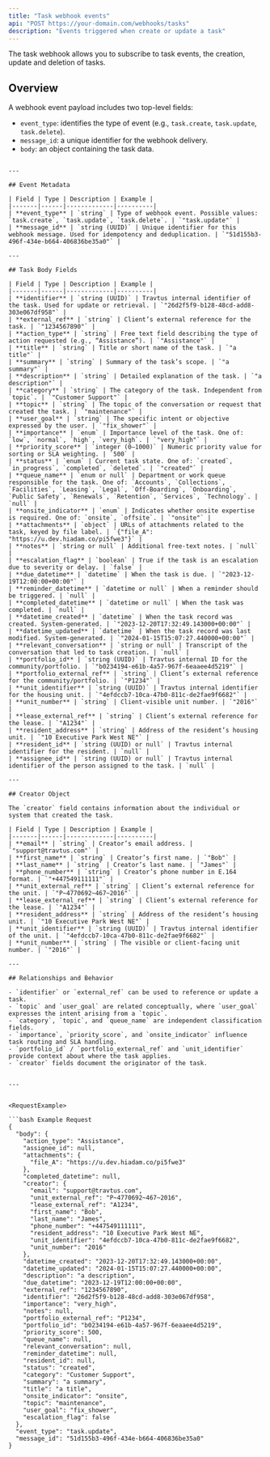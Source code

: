```yaml
---
title: "Task webhook events"
api: "POST https://your-domain.com/webhooks/tasks"
description: "Events triggered when create or update a task"
---
```


The task webhook allows you to subscribe to task events, the creation, update and deletion of tasks.

## Overview

A webhook event payload includes two top-level fields:

- `event_type`: identifies the type of event (e.g., `task.create`, `task.update`, `task.delete`).
- `message_id`: a unique identifier for the webhook delivery.
- `body`: an object containing the task data.

```

---

## Event Metadata

| Field | Type | Description | Example |
|-------|------|-------------|----------|
| **event_type** | `string` | Type of webhook event. Possible values: `task.create`, `task.update`, `task.delete`. | `"task.update"` |
| **message_id** | `string (UUID)` | Unique identifier for this webhook message. Used for idempotency and deduplication. | `"51d155b3-496f-434e-b664-406836be35a0"` |

---

## Task Body Fields

| Field | Type | Description | Example |
|-------|------|-------------|----------|
| **identifier** | `string (UUID)` | Travtus internal identifier of the task. Used for update or retrieval. | `"26d2f5f9-b128-48cd-add8-303e067df958"` |
| **external_ref** | `string` | Client’s external reference for the task. | `"1234567890"` |
| **action_type** | `string` | Free text field describing the type of action requested (e.g., “Assistance”). | `"Assistance"` |
| **title** | `string` | Title or short name of the task. | `"a title"` |
| **summary** | `string` | Summary of the task’s scope. | `"a summary"` |
| **description** | `string` | Detailed explanation of the task. | `"a description"` |
| **category** | `string` | The category of the task. Independent from `topic`. | `"Customer Support"` |
| **topic** | `string` | The topic of the conversation or request that created the task. | `"maintenance"` |
| **user_goal** | `string` | The specific intent or objective expressed by the user. | `"fix_shower"` |
| **importance** | `enum` | Importance level of the task. One of: `low`, `normal`, `high`, `very_high`. | `"very_high"` |
| **priority_score** | `integer (0–1000)` | Numeric priority value for sorting or SLA weighting. | `500` |
| **status** | `enum` | Current task state. One of: `created`, `in_progress`, `completed`, `deleted`. | `"created"` |
| **queue_name** | `enum or null` | Department or work queue responsible for the task. One of: `Accounts`, `Collections`, `Facilities`, `Leasing`, `Legal`, `Off-Boarding`, `Onboarding`, `Public Safety`, `Renewals`, `Retention`, `Services`, `Technology`. | `null` |
| **onsite_indicator** | `enum` | Indicates whether onsite expertise is required. One of: `onsite`, `offsite`. | `"onsite"` |
| **attachments** | `object` | URLs of attachments related to the task, keyed by file label. | `{"file_A": "https://u.dev.hiadam.co/pi5fwe3"}` |
| **notes** | `string or null` | Additional free-text notes. | `null` |
| **escalation_flag** | `boolean` | True if the task is an escalation due to severity or delay. | `false` |
| **due_datetime** | `datetime` | When the task is due. | `"2023-12-19T12:00:00+00:00"` |
| **reminder_datetime** | `datetime or null` | When a reminder should be triggered. | `null` |
| **completed_datetime** | `datetime or null` | When the task was completed. | `null` |
| **datetime_created** | `datetime` | When the task record was created. System-generated. | `"2023-12-20T17:32:49.143000+00:00"` |
| **datetime_updated** | `datetime` | When the task record was last modified. System-generated. | `"2024-01-15T15:07:27.440000+00:00"` |
| **relevant_conversation** | `string or null` | Transcript of the conversation that led to task creation. | `null` |
| **portfolio_id** | `string (UUID)` | Travtus internal ID for the community/portfolio. | `"b0234194-e61b-4a57-967f-6eaaee4d5219"` |
| **portfolio_external_ref** | `string` | Client’s external reference for the community/portfolio. | `"P1234"` |
| **unit_identifier** | `string (UUID)` | Travtus internal identifier for the housing unit. | `"4efdccb7-10ca-47b0-811c-de2fae9f6682"` |
| **unit_number** | `string` | Client-visible unit number. | `"2016"` |
| **lease_external_ref** | `string` | Client’s external reference for the lease. | `"A1234"` |
| **resident_address** | `string` | Address of the resident’s housing unit. | `"10 Executive Park West NE"` |
| **resident_id** | `string (UUID) or null` | Travtus internal identifier for the resident. | `null` |
| **assignee_id** | `string (UUID) or null` | Travtus internal identifier of the person assigned to the task. | `null` |

---

## Creator Object

The `creator` field contains information about the individual or system that created the task.

| Field | Type | Description | Example |
|-------|------|-------------|----------|
| **email** | `string` | Creator’s email address. | `"support@travtus.com"` |
| **first_name** | `string` | Creator’s first name. | `"Bob"` |
| **last_name** | `string` | Creator’s last name. | `"James"` |
| **phone_number** | `string` | Creator’s phone number in E.164 format. | `"+447549111111"` |
| **unit_external_ref** | `string` | Client’s external reference for the unit. | `"P~4770692~467~2016"` |
| **lease_external_ref** | `string` | Client’s external reference for the lease. | `"A1234"` |
| **resident_address** | `string` | Address of the resident’s housing unit. | `"10 Executive Park West NE"` |
| **unit_identifier** | `string (UUID)` | Travtus internal identifier of the unit. | `"4efdccb7-10ca-47b0-811c-de2fae9f6682"` |
| **unit_number** | `string` | The visible or client-facing unit number. | `"2016"` |

---

## Relationships and Behavior

- `identifier` or `external_ref` can be used to reference or update a task.
- `topic` and `user_goal` are related conceptually, where `user_goal` expresses the intent arising from a `topic`.
- `category`, `topic`, and `queue_name` are independent classification fields.
- `importance`, `priority_score`, and `onsite_indicator` influence task routing and SLA handling.
- `portfolio_id` / `portfolio_external_ref` and `unit_identifier` provide context about where the task applies.
- `creator` fields document the originator of the task.


---


<RequestExample>

```bash Example Request
{
  "body": {
    "action_type": "Assistance",
    "assignee_id": null,
    "attachments": {
      "file_A": "https://u.dev.hiadam.co/pi5fwe3"
    },
    "completed_datetime": null,
    "creator": {
      "email": "support@travtus.com",
      "unit_external_ref": "P~4770692~467~2016",
      "lease_external_ref": "A1234",
      "first_name": "Bob",
      "last_name": "James",
      "phone_number": "+447549111111",
      "resident_address": "10 Executive Park West NE",
      "unit_identifier": "4efdccb7-10ca-47b0-811c-de2fae9f6682",
      "unit_number": "2016"
    },
    "datetime_created": "2023-12-20T17:32:49.143000+00:00",
    "datetime_updated": "2024-01-15T15:07:27.440000+00:00",
    "description": "a description",
    "due_datetime": "2023-12-19T12:00:00+00:00",
    "external_ref": "1234567890",
    "identifier": "26d2f5f9-b128-48cd-add8-303e067df958",
    "importance": "very_high",
    "notes": null,
    "portfolio_external_ref": "P1234",
    "portfolio_id": "b0234194-e61b-4a57-967f-6eaaee4d5219",
    "priority_score": 500,
    "queue_name": null,
    "relevant_conversation": null,
    "reminder_datetime": null,
    "resident_id": null,
    "status": "created",
    "category": "Customer Support",
    "summary": "a summary",
    "title": "a title",
    "onsite_indicator": "onsite",
    "topic": "maintenance",
    "user_goal": "fix_shower",
    "escalation_flag": false
  },
  "event_type": "task.update",
  "message_id": "51d155b3-496f-434e-b664-406836be35a0"
}
```

</RequestExample>